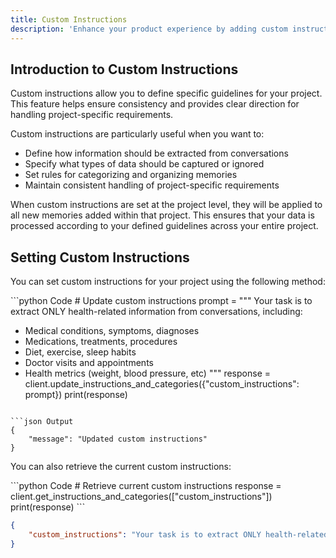 ```yaml
---
title: Custom Instructions
description: 'Enhance your product experience by adding custom instructions tailored to your needs'
---
```


## Introduction to Custom Instructions

Custom instructions allow you to define specific guidelines for your project. This feature helps ensure consistency and provides clear direction for handling project-specific requirements.

Custom instructions are particularly useful when you want to:
- Define how information should be extracted from conversations
- Specify what types of data should be captured or ignored
- Set rules for categorizing and organizing memories
- Maintain consistent handling of project-specific requirements

When custom instructions are set at the project level, they will be applied to all new memories added within that project. This ensures that your data is processed according to your defined guidelines across your entire project.

## Setting Custom Instructions

You can set custom instructions for your project using the following method:

<CodeGroup>
```python Code
# Update custom instructions
prompt = """
Your task is to extract ONLY health-related information from conversations, including:

- Medical conditions, symptoms, diagnoses
- Medications, treatments, procedures
- Diet, exercise, sleep habits
- Doctor visits and appointments
- Health metrics (weight, blood pressure, etc)
"""
response = client.update_instructions_and_categories({"custom_instructions": prompt})
print(response)
```

```json Output
{
    "message": "Updated custom instructions"
}
```
</CodeGroup>

You can also retrieve the current custom instructions:

<CodeGroup>
```python Code
# Retrieve current custom instructions
response = client.get_instructions_and_categories(["custom_instructions"])
print(response)
```

```json Output
{
    "custom_instructions": "Your task is to extract ONLY health-related information from conversations, including:\n\n- Medical conditions, symptoms, diagnoses\n- Medications, treatments, procedures\n- Diet, exercise, sleep habits\n- Doctor visits and appointments\n- Health metrics (weight, blood pressure, etc)"
}
```
</CodeGroup>
